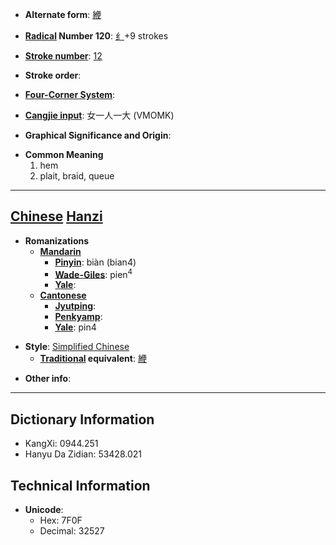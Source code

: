 * '''Alternate form''': [[緶]]

* '''[[Wiktionary:Chinese radical index| Radical]] Number 120''': [[Wiktionary:Chinese radical index 纟|纟]]+9 strokes

* '''[[Wiktionary:Chinese total strokes index|Stroke number]]''': [[Wiktionary:Chinese total strokes index 12|12]]

* '''Stroke order''': 

* '''[[Wiktionary:Chinese four corner index|Four-Corner System]]''': 

* '''[[Wiktionary:Chinese Cangjie index|Cangjie input]]''': 女一人一大 (VMOMK)

* '''Graphical Significance and Origin''': 

* '''Common Meaning'''
*#hem
*# plait, braid, queue


----

== [[Chinese]] [[Hanzi]] ==

* '''Romanizations'''
** '''[[Mandarin]]'''
*** '''[[Pinyin]]''': biàn (bian4)
*** '''[[Wade-Giles]]''': pien<sup>4</sup>
*** '''[[Yale]]''': 
** '''[[Cantonese]]'''
*** '''[[Jyutping]]''':
*** '''[[Penkyamp]]''': 
*** '''[[Yale]]''': pin4

* '''Style''': [[Simplified Chinese]] 
** '''[[Traditional Chinese|Traditional]] equivalent''': [[緶]]

* '''Other info''': 

----

== Dictionary Information ==

* KangXi: 0944.251
* Hanyu Da Zidian: 53428.021

== Technical Information ==

* '''Unicode''':
** Hex: 7F0F
** Decimal: 32527